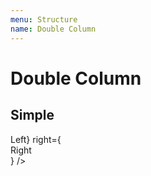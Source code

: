 ```yaml
---
menu: Structure
name: Double Column
---
```



# Double Column

## Simple

<Playground>
    <DoubleColumnSection 
        left={<div style={{
            width: '300px', 
            height: '400px', 
            backgroundColor: 'blue',
            color: 'white',
        }}>Left</div>}
        right={<div style={{
            width: '300px', 
            height: '400px', 
            backgroundColor: 'blue',
            color: 'white',
        }}>Right</div>}
    />
</Playground>
